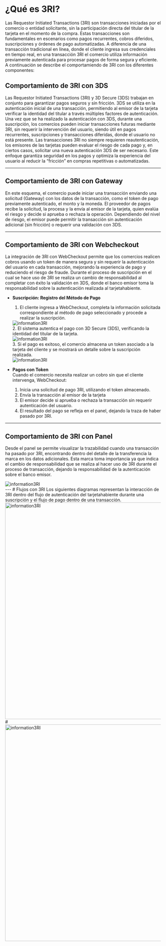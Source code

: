 

<HeroPattern />

# ¿Qué es 3RI?

Las Requestor Initiated Transactions (3RI) son transacciones iniciadas por el comercio o entidad solicitante, sin la participación directa del titular de la tarjeta en el momento de la compra. Estas transacciones son fundamentales en escenarios como pagos recurrentes, cobros diferidos, suscripciones y órdenes de pago automatizadas. A diferencia de una transacción tradicional en línea, donde el cliente ingresa sus credenciales en tiempo real, en una transacción 3RI el comercio utiliza información previamente autenticada para procesar pagos de forma segura y eficiente.  
A continuación se describe el comportamiendo de 3RI con los diferentes componentes:

## Comportamiento de 3RI con 3DS
Las Requestor Initiated Transactions (3RI) y 3D Secure (3DS) trabajan en conjunto para garantizar pagos seguros y sin fricción. 3DS se utiliza en la autenticación inicial de una transacción, permitiendo al emisor de la tarjeta verificar la identidad del titular a través múltiples factores de autenticación. Una vez que se ha realizado la autenticación con 3DS, durante una suscripción, los comercios pueden iniciar transacciones futuras mediante 3RI, sin requerir la intervención del usuario, siendo útil en pagos recurrentes, suscripciones y transacciones diferidas, donde el usuario no está presente. 
Las transacciones 3RI no siempre requieren reautenticación, los emisores de las tarjetas pueden evaluar el riesgo de cada pago y, en ciertos casos, solicitar una nueva autenticación 3DS de ser necesario. Este enfoque garantiza seguridad en los pagos y optimiza la experiencia del usuario al reducir la “fricción” en compras repetitivas o automatizadas.

---

## Comportamiento de 3RI con Gateway
En este esquema, el comercio puede iniciar una transacción enviando una solicitud (Gateway) con los datos de la transacción, como el token de pago previamente autenticado, el monto y la moneda. El proveedor de pagos recibe la solicitud, la procesa y la envía al emisor de la tarjeta, quien evalúa el riesgo y decide si aprueba o rechaza la operación. Dependiendo del nivel de riesgo, el emisor puede permitir la transacción sin autenticación adicional (sin fricción) o requerir una validación con 3DS. 

---

## Comportamiento de 3RI con Webcheckout 
La integración de 3RI con WebCheckout permite que los comercios realicen cobros usando un token de manera segura y sin requerir la autenticación del usuario en cada transacción, mejorando la experiencia de pago y reduciendo el riesgo de fraude. Durante el proceso de suscripción en el cual se hace uso de 3RI se realiza un cambio de responsabilidad al completar con éxito la validación en 3DS, donde el banco emisor toma la responsabilidad sobre la autenticación realizada al tarjetahabiente.

- **Suscripción: Registro del Método de Pago**  
   1. El cliente ingresa a WebCheckout, completa la información solicitada correspondiente al método de pago seleccionado y procede a realizar la suscripción. 
     <div className="max-w-md sm:ml-10 sm:mr-6">
      <img src="/3DS_server/3RI/3ri-sus1.webp" alt="information3RI" className="shadow rounded-md my-0"/>
     </div>
   2. El sistema autentica el pago con 3D Secure (3DS), verificando la identidad del titular de la tarjeta.
     <div className="max-w-md sm:ml-10 sm:mr-6">
      <img src="/3DS_server/3RI/3ri-sus2.webp" alt="information3RI" className="shadow rounded-md my-0"/>
     </div>
   3.	Si el pago es exitoso, el comercio almacena un token asociado a la tarjeta del cliente y se mostrará un detalle sobre la suscripción realizada.
     <div className="max-w-md sm:ml-10 sm:mr-6">
      <img src="/3DS_server/3RI/3ri-sus3.webp" alt="information3RI" className="shadow rounded-md my-0"/>
     </div>

- **Pagos con Token**  
   Cuando el comercio necesita realizar un cobro sin que el cliente intervenga, WebCheckout:
   1. Inicia una solicitud de pago 3RI, utilizando el token almacenado.
   2. Envía la transacción al emisor de la tarjeta
   3. El emisor decide si aprueba o rechaza la transacción sin requerir autenticación del usuario.
   4. El resultado del pago se refleja en el panel, dejando la traza de haber pasado por 3RI. 
---
## Comportamiento de 3RI con Panel
Desde el panel se permite visualizar la trazabilidad cuando una transacción ha pasado por 3RI, encontrando dentro del detalle de la transferencia la marca en los datos adicionales. 
Esta marca toma importancia ya que indica el cambio de responsabilidad que se realiza al hacer uso de 3RI durante el proceso de transacción, dejando la responsabilidad de la autenticación sobre el banco emisor.
  <div className="max-w-md sm:ml-10 sm:mr-6">
    <img src="/3DS_server/3RI/Img3RI-PanelEs.webp" alt="information3RI" className="shadow rounded-md my-0"/>
  </div>
---
# Flujos con 3RI
Los siguientes diagramas representan la interacción de 3RI dentro del flujo de autenticación del tarjetahabiente durante una suscripción y el flujo de pago dentro de una transacción.
   <img src="/3DS_server/3RI/Suscripción_Final.webp" alt="information3RI" width="700" className="shadow rounded-md my-0"/>
#
   <img src="/3DS_server/3RI/PagoSus_Final.webp" alt="information3RI" width="700" className="shadow rounded-md my-0"/>
